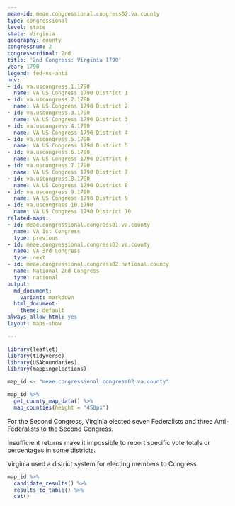 ```yaml
---
meae-id: meae.congressional.congress02.va.county
type: congressional
level: state
state: Virginia
geography: county
congressnum: 2
congressordinal: 2nd
title: '2nd Congress: Virginia 1790'
year: 1790
legend: fed-vs-anti
nnv:
- id: va.uscongress.1.1790
  name: VA US Congress 1790 District 1
- id: va.uscongress.2.1790
  name: VA US Congress 1790 District 2
- id: va.uscongress.3.1790
  name: VA US Congress 1790 District 3
- id: va.uscongress.4.1790
  name: VA US Congress 1790 District 4
- id: va.uscongress.5.1790
  name: VA US Congress 1790 District 5
- id: va.uscongress.6.1790
  name: VA US Congress 1790 District 6
- id: va.uscongress.7.1790
  name: VA US Congress 1790 District 7
- id: va.uscongress.8.1790
  name: VA US Congress 1790 District 8
- id: va.uscongress.9.1790
  name: VA US Congress 1790 District 9
- id: va.uscongress.10.1790
  name: VA US Congress 1790 District 10
related-maps:
- id: meae.congressional.congress01.va.county
  name: VA 1st Congress
  type: previous
- id: meae.congressional.congress03.va.county
  name: VA 3rd Congress
  type: next
- id: meae.congressional.congress02.national.county
  name: National 2nd Congress
  type: national
output:
  md_document:
    variant: markdown
  html_document:
    theme: default
always_allow_html: yes
layout: maps-show

---
```


```r
library(leaflet)
library(tidyverse)
library(USAboundaries)
library(mappingelections)

map_id <- "meae.congressional.congress02.va.county"
```

<div class="map">

```r
map_id %>%
  get_county_map_data() %>%
  map_counties(height = "450px")
```

</div>

For the Second Congress, Virginia elected seven Federalists and three Anti-Federalists to the Second Congress. 

Insufficient returns make it impossible to report specific vote totals or percentages in some districts. 

Virginia used a district system for electing members to Congress.

<div class="results-table">

```r
map_id %>%
  candidate_results() %>% 
  results_to_table() %>%
  cat()
```

</div>
